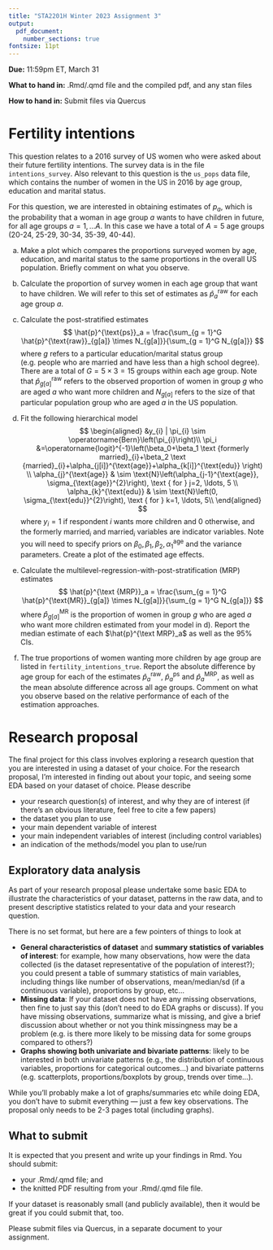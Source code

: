 ```yaml
---
title: "STA2201H Winter 2023 Assignment 3"
output: 
  pdf_document:
    number_sections: true
fontsize: 11pt
---
```


**Due:** 11:59pm ET, March 31

**What to hand in:** .Rmd/.qmd file and the compiled pdf, and any stan files

**How to hand in:** Submit files via Quercus

# Fertility intentions

This question relates to a 2016 survey of US women who were asked about their future fertility intentions. The survey data is in the file `intentions_survey`. Also relevant to this question is the `us_pops` data file, which contains the number of women in the US in 2016 by age group, education and marital status. 

For this question, we are interested in obtaining estimates of $p_a$, which is the probability that a woman in age group $a$ wants to have children in future, for all age groups $a = 1, \dots A$. In this case we have a total of $A=5$ age groups (20-24, 25-29, 30-34, 35-39, 40-44).

a) Make a plot which compares the proportions surveyed women by age, education, and marital status to the same proportions in the overall US population. Briefly comment on what you observe. 

b) Calculate the proportion of survey women in each age group that want to have children. We will refer to this set of estimates as $\hat{p}^{\text{raw}}_a$ for each age group $a$.

c) Calculate the post-stratified estimates 
$$
\hat{p}^{\text{ps}}_a = \frac{\sum_{g = 1}^G \hat{p}^{\text{raw}}_{g[a]} \times N_{g[a]}}{\sum_{g = 1}^G N_{g[a]}}
$$
where $g$ refers to a particular education/marital status group (e.g. people who are married and have less than a high school degree). There are a total of $G = 5\times3 = 15$ groups within each age group. Note that $\hat{p}^{\text{raw}}_{g[a]}$ refers to the observed proportion of women in group $g$ who are aged $a$ who want more children and $N_{g[a]}$ refers to the size of that particular population group who are aged $a$ in the US population. 

d) Fit the following hierarchical model
$$
\begin{aligned}
&y_{i} | \pi_{i} \sim \operatorname{Bern}\left(\pi_{i}\right)\\
 \pi_i  &=\operatorname{logit}^{-1}\left(\beta_0+\beta_1 \text {formerly married}_{i}+\beta_2  \text {married}_{i}+\alpha_{j[i]}^{\text{age}}+\alpha_{k[i]}^{\text{edu}} \right) \\
\alpha_{j}^{\text{age}} & \sim \text{N}\left(\alpha_{j-1}^{\text{age}}, \sigma_{\text{age}}^{2}\right), \text { for } j=2, \ldots, 5 \\
\alpha_{k}^{\text{edu}} & \sim \text{N}\left(0, \sigma_{\text{edu}}^{2}\right), \text { for } k=1, \ldots, 5\\
\end{aligned}
$$
where $y_i = 1$ if respondent $i$ wants more children and 0 otherwise, and the $\text {formerly married}_{i}$ and $\text { married}_{i}$ variables are indicator variables. Note you will need to specify priors on $\beta_0, \beta_1, \beta_2, \alpha_{1}^{\text{age}}$ and the variance parameters. Create a plot of the estimated age effects. 

e) Calculate the multilevel-regression-with-post-stratification (MRP) estimates
$$
\hat{p}^{\text {MRP}}_a = \frac{\sum_{g = 1}^G \hat{p}^{\text{MR}}_{g[a]} \times N_{g[a]}}{\sum_{g = 1}^G N_{g[a]}}
$$
where $\hat{p}^{\text{MR}}_{g[a]}$ is the proportion of women in group $g$ who are aged $a$ who want more children estimated from your model in d). Report the median estimate of each $\hat{p}^{\text MRP}_a$ as well as the 95% CIs. 

f) The true proportions of women wanting more children by age group are listed in `fertility_intentions_true`. Report the absolute difference by age group for each of the estimates $\hat{p}^{\text{raw}}_a$, $\hat{p}^{\text{ps}}_a$ and $\hat{p}^{\text{MRP}}_a$, as well as the mean absolute difference across all age groups. Comment on what you observe based on the relative performance of each of the estimation approaches. 

\newpage

# Research proposal

The final project for this class involves exploring a research question that you are interested in using a dataset of your choice. For the research proposal, I'm interested in finding out about your topic, and seeing some EDA based on your dataset of choice. Please describe 

- your research question(s) of interest, and why they are of interest (if there's an obvious literature, feel free to cite a few papers)
- the dataset you plan to use
- your main dependent variable of interest
- your main independent variables of interest (including control variables)
- an indication of the methods/model you plan to use/run


## Exploratory data analysis

As part of your research proposal please undertake some basic EDA to illustrate the characteristics of your dataset, patterns in the raw data, and to present descriptive statistics related to your data and your research question. 

There is no set format, but here are a few pointers of things to look at

- **General characteristics of dataset** and **summary statistics of variables of interest**: for example, how many observations, how were the data collected (is the dataset representative of the population of interest?); you could present a table of summary statistics of main variables, including things like number of observations, mean/median/sd (if a continuous variable), proportions by group, etc...
- **Missing data**: If your dataset does not have any missing observations, then fine to just say this (don't need to do EDA graphs or discuss). If you have missing observations, summarize what is missing, and give a brief discussion about whether or not you think missingness may be a problem (e.g. is there more likely to be missing data for some groups compared to others?)
- **Graphs showing both univariate and bivariate patterns**: likely to be interested in both univariate patterns (e.g., the distribution of continuous variables, proportions for categorical outcomes...) and bivariate patterns (e.g. scatterplots, proportions/boxplots by group, trends over time...).

While you'll probably make a lot of graphs/summaries etc while doing EDA, you don't have to submit everything --- just a few key observations. The proposal only needs to be 2-3 pages total (including graphs). 

## What to submit

It is expected that you present and write up your findings in Rmd. You should submit:

- your .Rmd/.qmd file; and
- the knitted PDF resulting from your .Rmd/.qmd file file. 

If your dataset is reasonably small (and publicly available), then it would be great if you could submit that, too. 

Please submit files via Quercus, in a separate document to your assignment. 







